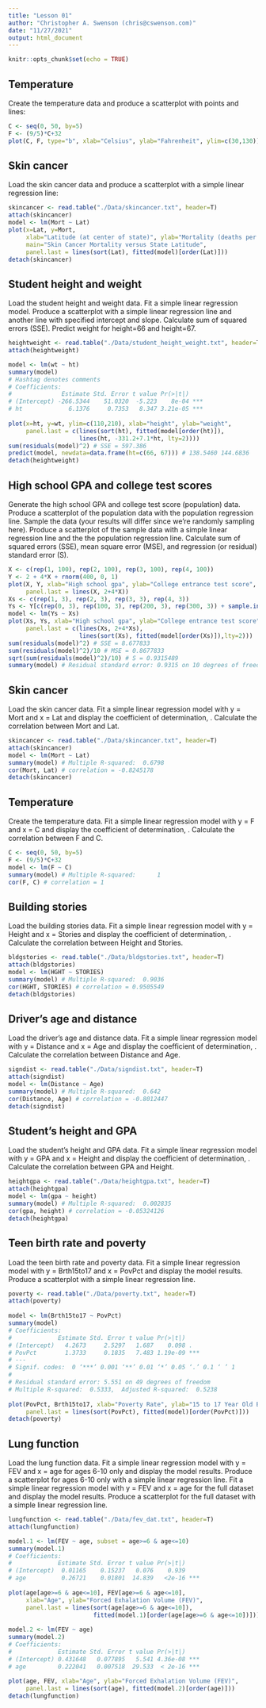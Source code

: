 ```yaml
---
title: "Lesson 01"
author: "Christopher A. Swenson (chris@cswenson.com)"
date: "11/27/2021"
output: html_document
---
```


```r
knitr::opts_chunk$set(echo = TRUE)
```

## Temperature
Create the temperature data and produce a scatterplot with points and lines:
```r
C <- seq(0, 50, by=5)
F <- (9/5)*C+32
plot(C, F, type="b", xlab="Celsius", ylab="Fahrenheit", ylim=c(30,130))
```

## Skin cancer
Load the skin cancer data and produce a scatterplot with a simple linear regression line:
```r
skincancer <- read.table("./Data/skincancer.txt", header=T)
attach(skincancer)
model <- lm(Mort ~ Lat)
plot(x=Lat, y=Mort,
     xlab="Latitude (at center of state)", ylab="Mortality (deaths per 10 million)",
     main="Skin Cancer Mortality versus State Latitude",
     panel.last = lines(sort(Lat), fitted(model)[order(Lat)]))
detach(skincancer)
```

## Student height and weight
Load the student height and weight data.
Fit a simple linear regression model.
Produce a scatterplot with a simple linear regression line and another line with specified intercept and slope.
Calculate sum of squared errors (SSE).
Predict weight for height=66 and height=67.
```r
heightweight <- read.table("./Data/student_height_weight.txt", header=T)
attach(heightweight)

model <- lm(wt ~ ht)
summary(model)
# Hashtag denotes comments
# Coefficients:
#              Estimate Std. Error t value Pr(>|t|)    
# (Intercept) -266.5344    51.0320  -5.223    8e-04 ***
# ht             6.1376     0.7353   8.347 3.21e-05 ***
 
plot(x=ht, y=wt, ylim=c(110,210), xlab="height", ylab="weight",
     panel.last = c(lines(sort(ht), fitted(model[order(ht)]),
                    lines(ht, -331.2+7.1*ht, lty=2))))
sum(residuals(model)^2) # SSE = 597.386
predict(model, newdata=data.frame(ht=c(66, 67))) # 138.5460 144.6836
detach(heightweight)
```

## High school GPA and college test scores
Generate the high school GPA and college test score (population) data.
Produce a scatterplot of the population data with the population regression line.
Sample the data (your results will differ since we're randomly sampling here).
Produce a scatterplot of the sample data with a simple linear regression line and the the population regression line.
Calculate sum of squared errors (SSE), mean square error (MSE), and regression (or residual) standard error (S).
```r
X <- c(rep(1, 100), rep(2, 100), rep(3, 100), rep(4, 100))
Y <- 2 + 4*X + rnorm(400, 0, 1)
plot(X, Y, xlab="High school gpa", ylab="College entrance test score",
     panel.last = lines(X, 2+4*X))
Xs <- c(rep(1, 3), rep(2, 3), rep(3, 3), rep(4, 3))
Ys <- Y[c(rep(0, 3), rep(100, 3), rep(200, 3), rep(300, 3)) + sample.int(100, 12)]
model <- lm(Ys ~ Xs)
plot(Xs, Ys, xlab="High school gpa", ylab="College entrance test score",
     panel.last = c(lines(Xs, 2+4*Xs),
                    lines(sort(Xs), fitted(model[order(Xs)]),lty=2)))
sum(residuals(model)^2) # SSE = 8.677833
sum(residuals(model)^2)/10 # MSE = 0.8677833
sqrt(sum(residuals(model)^2)/10) # S = 0.9315489
summary(model) # Residual standard error: 0.9315 on 10 degrees of freedom
```
## Skin cancer
Load the skin cancer data.
Fit a simple linear regression model with y = Mort and x = Lat and display the coefficient of determination, .
Calculate the correlation between Mort and Lat.
```r
skincancer <- read.table("./Data/skincancer.txt", header=T)
attach(skincancer)
model <- lm(Mort ~ Lat)
summary(model) # Multiple R-squared:  0.6798
cor(Mort, Lat) # correlation = -0.8245178
detach(skincancer)
```

## Temperature
Create the temperature data.
Fit a simple linear regression model with y = F and x = C and display the coefficient of determination, .
Calculate the correlation between F and C.

```r
C <- seq(0, 50, by=5)
F <- (9/5)*C+32
model <- lm(F ~ C)
summary(model) # Multiple R-squared:      1
cor(F, C) # correlation = 1
```

## Building stories
Load the building stories data.
Fit a simple linear regression model with y = Height and x = Stories and display the coefficient of determination, .
Calculate the correlation between Height and Stories.
```r
bldgstories <- read.table("./Data/bldgstories.txt", header=T)
attach(bldgstories)
model <- lm(HGHT ~ STORIES)
summary(model) # Multiple R-squared:  0.9036
cor(HGHT, STORIES) # correlation = 0.9505549
detach(bldgstories)
```

## Driver's age and distance
Load the driver's age and distance data.
Fit a simple linear regression model with y = Distance and x = Age and display the coefficient of determination, .
Calculate the correlation between Distance and Age.
```r
signdist <- read.table("./Data/signdist.txt", header=T)
attach(signdist)
model <- lm(Distance ~ Age)
summary(model) # Multiple R-squared:  0.642
cor(Distance, Age) # correlation = -0.8012447
detach(signdist)
```

## Student's height and GPA
Load the student's height and GPA data.
Fit a simple linear regression model with y = GPA and x = Height and display the coefficient of determination, .
Calculate the correlation between GPA and Height.
```r
heightgpa <- read.table("./Data/heightgpa.txt", header=T)
attach(heightgpa)
model <- lm(gpa ~ height)
summary(model) # Multiple R-squared:  0.002835
cor(gpa, height) # correlation = -0.05324126
detach(heightgpa)
```

## Teen birth rate and poverty
Load the teen birth rate and poverty data.
Fit a simple linear regression model with y = Brth15to17 and x = PovPct and display the model results.
Produce a scatterplot with a simple linear regression line.
```r
poverty <- read.table("./Data/poverty.txt", header=T)
attach(poverty)
 
model <- lm(Brth15to17 ~ PovPct)
summary(model)
# Coefficients:
#             Estimate Std. Error t value Pr(>|t|)    
# (Intercept)   4.2673     2.5297   1.687    0.098 .  
# PovPct        1.3733     0.1835   7.483 1.19e-09 ***
# ---
# Signif. codes:  0 ‘***’ 0.001 ‘**’ 0.01 ‘*’ 0.05 ‘.’ 0.1 ‘ ’ 1
# 
# Residual standard error: 5.551 on 49 degrees of freedom
# Multiple R-squared:  0.5333,  Adjusted R-squared:  0.5238 
 
plot(PovPct, Brth15to17, xlab="Poverty Rate", ylab="15 to 17 Year Old Birth Rate",
     panel.last = lines(sort(PovPct), fitted(model)[order(PovPct)]))
detach(poverty)
```

## Lung function
Load the lung function data.
Fit a simple linear regression model with y = FEV and x = age for ages 6-10 only and display the model results.
Produce a scatterplot for ages 6-10 only with a simple linear regression line.
Fit a simple linear regression model with y = FEV and x = age for the full dataset and display the model results.
Produce a scatterplot for the full dataset with a simple linear regression line.
```r
lungfunction <- read.table("./Data/fev_dat.txt", header=T)
attach(lungfunction)

model.1 <- lm(FEV ~ age, subset = age>=6 & age<=10)
summary(model.1)
# Coefficients:
#             Estimate Std. Error t value Pr(>|t|)    
# (Intercept)  0.01165    0.15237   0.076    0.939    
# age          0.26721    0.01801  14.839   <2e-16 ***
 
plot(age[age>=6 & age<=10], FEV[age>=6 & age<=10], 
     xlab="Age", ylab="Forced Exhalation Volume (FEV)",
     panel.last = lines(sort(age[age>=6 & age<=10]), 
                        fitted(model.1)[order(age[age>=6 & age<=10])]))
 
model.2 <- lm(FEV ~ age)
summary(model.2)
# Coefficients:
#             Estimate Std. Error t value Pr(>|t|)    
# (Intercept) 0.431648   0.077895   5.541 4.36e-08 ***
# age         0.222041   0.007518  29.533  < 2e-16 ***
 
plot(age, FEV, xlab="Age", ylab="Forced Exhalation Volume (FEV)",
     panel.last = lines(sort(age), fitted(model.2)[order(age)]))
detach(lungfunction)
```
